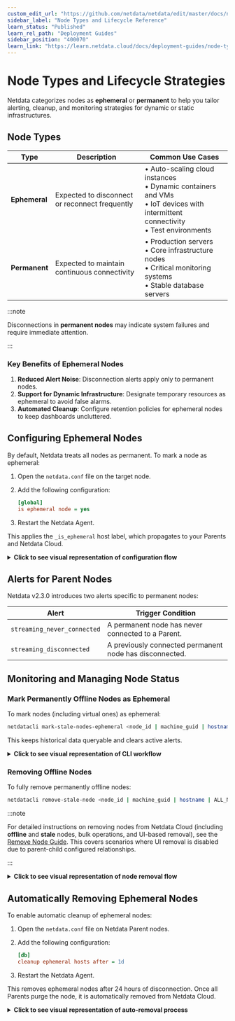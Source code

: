 ```yaml
---
custom_edit_url: "https://github.com/netdata/netdata/edit/master/docs/nodes-ephemerality.md"
sidebar_label: "Node Types and Lifecycle Reference"
learn_status: "Published"
learn_rel_path: "Deployment Guides"
sidebar_position: "400070"
learn_link: "https://learn.netdata.cloud/docs/deployment-guides/node-types-and-lifecycle-reference"
---
```


# Node Types and Lifecycle Strategies

Netdata categorizes nodes as **ephemeral** or **permanent** to help you tailor alerting, cleanup, and monitoring strategies for dynamic or static infrastructures.

## Node Types

| Type          | Description                                    | Common Use Cases                                                                                                                            |
|---------------|------------------------------------------------|---------------------------------------------------------------------------------------------------------------------------------------------|
| **Ephemeral** | Expected to disconnect or reconnect frequently | • Auto-scaling cloud instances<br />• Dynamic containers and VMs<br />• IoT devices with intermittent connectivity<br />• Test environments |
| **Permanent** | Expected to maintain continuous connectivity   | • Production servers<br />• Core infrastructure nodes<br />• Critical monitoring systems<br />• Stable database servers                     |

:::note

Disconnections in **permanent nodes** may indicate system failures and require immediate attention.

:::

### Key Benefits of Ephemeral Nodes

1. **Reduced Alert Noise**: Disconnection alerts apply only to permanent nodes.
2. **Support for Dynamic Infrastructure**: Designate temporary resources as ephemeral to avoid false alarms.
3. **Automated Cleanup**: Configure retention policies for ephemeral nodes to keep dashboards uncluttered.

## Configuring Ephemeral Nodes

By default, Netdata treats all nodes as permanent. To mark a node as ephemeral:

1. Open the `netdata.conf` file on the target node.
2. Add the following configuration:

   ```ini
   [global]
   is ephemeral node = yes
   ```

3. Restart the Netdata Agent.

This applies the `_is_ephemeral` host label, which propagates to your Parents and Netdata Cloud.

<details>
<summary><strong>Click to see visual representation of configuration flow</strong></summary><br/>

```mermaid
flowchart TD
    A[Node is Permanent by Default] -->|Step 1| B[Open netdata.conf on Target Node]
    B -->|Step 2| C[Add Configuration]
    C -->|Step 3| D[Restart the Node]
    D --> E[Node Now Marked as Ephemeral]
    E --> F[_is_ephemeral Label Applied]
    F --> G[Label Propagates to Parents and Cloud]
    classDef step fill: #e8f5e8, stroke: #27ae60, stroke-width: 2px, color: #2c3e50, rx: 10, ry: 10
    classDef label fill: #f3e8ff, stroke: #9b59b6, stroke-width: 2px, color: #2c3e50, rx: 10, ry: 10
    classDef subgraphStyle fill: #f8f9fa, stroke: #6c757d, stroke-width: 2px, color: #2c3e50, rx: 15, ry: 15
    class A step
    class B step
    class C step
    class D step
    class E label
    class F label
    class G subgraphStyle
```

</details>

## Alerts for Parent Nodes

Netdata v2.3.0 introduces two alerts specific to permanent nodes:

| Alert                       | Trigger Condition                                       |
|-----------------------------|---------------------------------------------------------|
| `streaming_never_connected` | A permanent node has never connected to a Parent.       |
| `streaming_disconnected`    | A previously connected permanent node has disconnected. |

## Monitoring and Managing Node Status

### Mark Permanently Offline Nodes as Ephemeral

To mark nodes (including virtual ones) as ephemeral:

```bash
netdatacli mark-stale-nodes-ephemeral <node_id | machine_guid | hostname | ALL_NODES>
```

This keeps historical data queryable and clears active alerts.

<details>
<summary><strong>Click to see visual representation of CLI workflow</strong></summary><br/>

```mermaid
flowchart TD
    A[Offline Node Detected] -->|Run CLI Command| B[Use netdatacli mark-stale-nodes-ephemeral]
    B --> C[Node Marked as Ephemeral]
    C --> D[Metrics Remain Available]
    C --> E[Active Alerts Cleared]
    C --> F{Node Reconnects?}
    F -->|Yes - no config| G[Reverts to Permanent]
    F -->|No| H[Remains Ephemeral]
    classDef step fill: #e8f5e8, stroke: #27ae60, stroke-width: 2px, color: #2c3e50, rx: 10, ry: 10
    classDef alert fill: #ffe8e8, stroke: #e74c3c, stroke-width: 2px, color: #2c3e50, rx: 10, ry: 10
    class A step
    class B step
    class C step
    class D step
    class E step
    class F alert
    class G alert
    class H alert
```

</details>

### Removing Offline Nodes

To fully remove permanently offline nodes:

```bash
netdatacli remove-stale-node <node_id | machine_guid | hostname | ALL_NODES>
```

:::note

For detailed instructions on removing nodes from Netdata Cloud (including **offline** and **stale** nodes, bulk operations, and UI-based removal), see the [Remove Node Guide](/docs/netdata-cloud/remove-agent). This covers scenarios where UI removal is disabled due to parent-child configured relationships.

:::

<details>
<summary><strong>Click to see visual representation of node removal flow</strong></summary><br/>

```mermaid
flowchart TD
    A[Offline Node Detected] -->|Run CLI Tool| B[Execute remove-stale-node Command]
    B --> C[Node Removed from System]
    C --> D[Node No Longer Queryable]
    C --> E[Alerts for Node Cleared]
    classDef step fill: #e8f5e8, stroke: #27ae60, stroke-width: 2px, color: #2c3e50, rx: 10, ry: 10
    classDef alert fill: #ffe8e8, stroke: #e74c3c, stroke-width: 2px, color: #2c3e50, rx: 10, ry: 10
    class A step
    class B step
    class C step
    class D step
    class E step
```

</details>

## Automatically Removing Ephemeral Nodes

To enable automatic cleanup of ephemeral nodes:

1. Open the `netdata.conf` file on Netdata Parent nodes.
2. Add the following configuration:

   ```ini
   [db]
   cleanup ephemeral hosts after = 1d
   ```

3. Restart the Netdata Agent.

This removes ephemeral nodes after 24 hours of disconnection. Once all Parents purge the node, it is automatically removed from Netdata Cloud.

<details>
<summary><strong>Click to see visual representation of auto-removal process</strong></summary><br/>

```mermaid
flowchart TD
    A[Configure Auto-Removal in netdata.conf] --> B[Restart Parent Nodes]
    B --> C[Ephemeral Node Disconnects]
    C --> D{Wait Period Elapsed?}
    D -->|Yes| E[Node Automatically Removed]
    D -->|No| F[Node Remains in System]
    E --> G{All Parents Removed Node?}
    G -->|Yes| H[Node Removed from Cloud]
    classDef step fill: #e8f5e8, stroke: #27ae60, stroke-width: 2px, color: #2c3e50, rx: 10, ry: 10
    classDef alert fill: #ffe8e8, stroke: #e74c3c, stroke-width: 2px, color: #2c3e50, rx: 10, ry: 10
    class A step
    class B step
    class C step
    class D step
    class E step
    class F step
    class G step
    class H step
```

</details>
